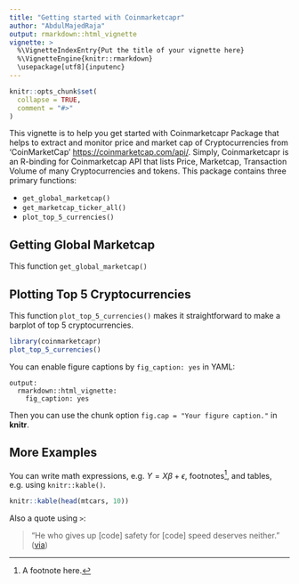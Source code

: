 ```yaml
---
title: "Getting started with Coinmarketcapr"
author: "AbdulMajedRaja"
output: rmarkdown::html_vignette
vignette: >
  %\VignetteIndexEntry{Put the title of your vignette here}
  %\VignetteEngine{knitr::rmarkdown}
  \usepackage[utf8]{inputenc}
---
```


```r
knitr::opts_chunk$set(
  collapse = TRUE,
  comment = "#>"
)
```

This vignette is to help you get started with Coinmarketcapr Package that helps to extract and monitor price and market cap of Cryptocurrencies from 'CoinMarketCap' <https://coinmarketcap.com/api/>. Simply, Coinmarketcapr is an R-binding for Coinmarketcap API that lists Price, Marketcap, Transaction Volume of many Cryptocurrencies and tokens. This package contains three primary functions:

- `get_global_marketcap()`
- `get_marketcap_ticker_all()`
- `plot_top_5_currencies()`

## Getting Global Marketcap

This function `get_global_marketcap()`

## Plotting Top 5 Cryptocurrencies

This function `plot_top_5_currencies()` makes it straightforward to make a barplot of top 5 cryptocurrencies.
```r
library(coinmarketcapr)
plot_top_5_currencies()
```

You can enable figure captions by `fig_caption: yes` in YAML:

    output:
      rmarkdown::html_vignette:
        fig_caption: yes

Then you can use the chunk option `fig.cap = "Your figure caption."` in **knitr**.

## More Examples

You can write math expressions, e.g. $Y = X\beta + \epsilon$, footnotes^[A footnote here.], and tables, e.g. using `knitr::kable()`.

```r
knitr::kable(head(mtcars, 10))
```

Also a quote using `>`:

> "He who gives up [code] safety for [code] speed deserves neither."
([via](https://twitter.com/hadleywickham/status/504368538874703872))
